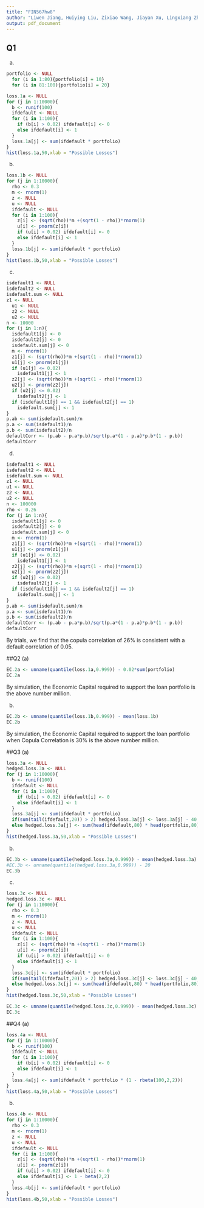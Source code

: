 ```yaml
---
title: "FIN567hw8"
author: "Liwen Jiang, Huiying Liu, Zixiao Wang, Jiayan Xu, Lingxiang Zhang"
output: pdf_document
---
```


## Q1
(a)
```r
portfolio <- NULL
  for (i in 1:80){portfolio[i] = 10}
  for (i in 81:100){portfolio[i] = 20}
```
```r
loss.1a <- NULL
for (j in 1:10000){
  b <- runif(100)
  ifdefault <- NULL
  for (i in 1:100){
    if (b[i] > 0.02) ifdefault[i] <- 0
    else ifdefault[i] <- 1
  }
  loss.1a[j] <- sum(ifdefault * portfolio)
}
hist(loss.1a,50,xlab = "Possible Losses")
```

(b)
```r
loss.1b <- NULL
for (j in 1:10000){
  rho <- 0.3
  m <- rnorm(1)
  z <- NULL
  u <- NULL
  ifdefault <- NULL
  for (i in 1:100){
    z[i] <- (sqrt(rho))*m +(sqrt(1 - rho))*rnorm(1)
    u[i] <- pnorm(z[i])
    if (u[i] > 0.02) ifdefault[i] <- 0
    else ifdefault[i] <- 1
  }
  loss.1b[j] <- sum(ifdefault * portfolio)
}
hist(loss.1b,50,xlab = "Possible Losses")
```

(c)
```r
isdefault1 <- NULL
isdefault2 <- NULL
isdefault.sum <- NULL
z1 <- NULL
  u1 <- NULL
  z2 <- NULL
  u2 <- NULL
n <- 10000
for (j in 1:n){
  isdefault1[j] <- 0
  isdefault2[j] <- 0
  isdefault.sum[j] <- 0
  m <- rnorm(1)
  z1[j] <- (sqrt(rho))*m +(sqrt(1 - rho))*rnorm(1)
  u1[j] <- pnorm(z1[j])
  if (u1[j] <= 0.02)
    isdefault1[j] <- 1
  z2[j] <- (sqrt(rho))*m +(sqrt(1 - rho))*rnorm(1)
  u2[j] <- pnorm(z2[j])
  if (u2[j] <= 0.02)
    isdefault2[j] <- 1
  if (isdefault1[j] == 1 && isdefault2[j] == 1)
    isdefault.sum[j] <- 1
}
p.ab <- sum(isdefault.sum)/n
p.a <- sum(isdefault1)/n
p.b <- sum(isdefault2)/n
defaultCorr <- (p.ab - p.a*p.b)/sqrt(p.a*(1 - p.a)*p.b*(1 - p.b))
defaultCorr
```

(d)
```r
isdefault1 <- NULL
isdefault2 <- NULL
isdefault.sum <- NULL
z1 <- NULL
u1 <- NULL
z2 <- NULL
u2 <- NULL
n <- 100000
rho <- 0.26
for (j in 1:n){
  isdefault1[j] <- 0
  isdefault2[j] <- 0
  isdefault.sum[j] <- 0
  m <- rnorm(1)
  z1[j] <- (sqrt(rho))*m +(sqrt(1 - rho))*rnorm(1)
  u1[j] <- pnorm(z1[j])
  if (u1[j] <= 0.02)
    isdefault1[j] <- 1
  z2[j] <- (sqrt(rho))*m +(sqrt(1 - rho))*rnorm(1)
  u2[j] <- pnorm(z2[j])
  if (u2[j] <= 0.02)
    isdefault2[j] <- 1
  if (isdefault1[j] == 1 && isdefault2[j] == 1)
    isdefault.sum[j] <- 1
}
p.ab <- sum(isdefault.sum)/n
p.a <- sum(isdefault1)/n
p.b <- sum(isdefault2)/n
defaultCorr <- (p.ab - p.a*p.b)/sqrt(p.a*(1 - p.a)*p.b*(1 - p.b))
defaultCorr
```
By trials, we find that the copula correlation of 26% is consistent with a default correlation of 0.05.

##Q2
(a)
```r
EC.2a <- unname(quantile(loss.1a,0.999)) - 0.02*sum(portfolio)
EC.2a
```
By simulation, the Economic Capital required to support the loan portfolio is the above number million.

(b)
```r
EC.2b <- unname(quantile(loss.1b,0.999)) - mean(loss.1b)
EC.2b
```
By simulation, the Economic Capital required to support the loan portfolio when Copula Correlation is 30% is the above number million.

##Q3
(a)
```r
loss.3a <- NULL
hedged.loss.3a <- NULL
for (j in 1:10000){
  b <- runif(100)
  ifdefault <- NULL
  for (i in 1:100){
    if (b[i] > 0.02) ifdefault[i] <- 0
    else ifdefault[i] <- 1
  }
  loss.3a[j] <- sum(ifdefault * portfolio)
  if(sum(tail(ifdefault,20)) > 2) hedged.loss.3a[j] <- loss.3a[j] - 40
  else hedged.loss.3a[j] <- sum(head(ifdefault,80) * head(portfolio,80))
}
hist(hedged.loss.3a,50,xlab = "Possible Losses")
```

(b)
```r
EC.3b <- unname(quantile(hedged.loss.3a,0.999)) - mean(hedged.loss.3a)
#EC.3b <- unname(quantile(hedged.loss.3a,0.999)) - 20
EC.3b
```

(c)
```r
loss.3c <- NULL
hedged.loss.3c <- NULL
for (j in 1:10000){
  rho <- 0.3
  m <- rnorm(1)
  z <- NULL
  u <- NULL
  ifdefault <- NULL
  for (i in 1:100){
    z[i] <- (sqrt(rho))*m +(sqrt(1 - rho))*rnorm(1)
    u[i] <- pnorm(z[i])
    if (u[i] > 0.02) ifdefault[i] <- 0
    else ifdefault[i] <- 1
  }
  loss.3c[j] <- sum(ifdefault * portfolio)
  if(sum(tail(ifdefault,20)) > 2) hedged.loss.3c[j] <- loss.3c[j] - 40
  else hedged.loss.3c[j] <- sum(head(ifdefault,80) * head(portfolio,80))
}
hist(hedged.loss.3c,50,xlab = "Possible Losses")
```

```r
EC.3c <- unname(quantile(hedged.loss.3c,0.999)) - mean(hedged.loss.3c)
EC.3c
```

##Q4
(a)
```r
loss.4a <- NULL
for (j in 1:10000){
  b <- runif(100)
  ifdefault <- NULL
  for (i in 1:100){
    if (b[i] > 0.02) ifdefault[i] <- 0
    else ifdefault[i] <- 1
  }
  loss.4a[j] <- sum(ifdefault * portfolio * (1 - rbeta(100,2,2)))
}
hist(loss.4a,50,xlab = "Possible Losses")
```

(b)
```r
loss.4b <- NULL
for (j in 1:10000){
  rho <- 0.3
  m <- rnorm(1)
  z <- NULL
  u <- NULL
  ifdefault <- NULL
  for (i in 1:100){
    z[i] <- (sqrt(rho))*m +(sqrt(1 - rho))*rnorm(1)
    u[i] <- pnorm(z[i])
    if (u[i] > 0.02) ifdefault[i] <- 0
    else ifdefault[i] <- 1 - beta(2,2)
  }
  loss.4b[j] <- sum(ifdefault * portfolio)
}
hist(loss.4b,50,xlab = "Possible Losses")
```
